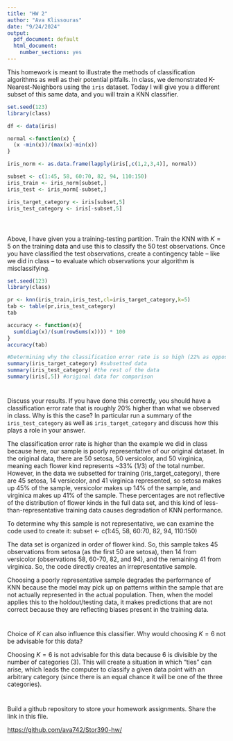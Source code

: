 ```yaml
---
title: "HW 2"
author: "Ava Klissouras"
date: "9/24/2024"
output:
  pdf_document: default
  html_document:
    number_sections: yes
---
```


This homework is meant to illustrate the methods of classification algorithms as well as their potential pitfalls.  In class, we demonstrated K-Nearest-Neighbors using the `iris` dataset.  Today I will give you a different subset of this same data, and you will train a KNN classifier.  

```r
set.seed(123)
library(class)

df <- data(iris) 

normal <-function(x) {
  (x -min(x))/(max(x)-min(x))   
}

iris_norm <- as.data.frame(lapply(iris[,c(1,2,3,4)], normal))

subset <- c(1:45, 58, 60:70, 82, 94, 110:150)
iris_train <- iris_norm[subset,] 
iris_test <- iris_norm[-subset,] 

iris_target_category <- iris[subset,5]
iris_test_category <- iris[-subset,5]



```

#
Above, I have given you a training-testing partition.  Train the KNN with $K = 5$ on the training data and use this to classify the 50 test observations.  Once you have classified the test observations, create a contingency table -- like we did in class -- to evaluate which observations your algorithm is misclassifying.   

```r
set.seed(123)
library(class)

pr <- knn(iris_train,iris_test,cl=iris_target_category,k=5)
tab <- table(pr,iris_test_category)
tab

accuracy <- function(x){
  sum(diag(x)/(sum(rowSums(x)))) * 100
}
accuracy(tab)

#Determining why the classification error rate is so high (22% as opposed to <3%):
summary(iris_target_category) #subsetted data
summary(iris_test_category) #the rest of the data
summary(iris[,5]) #original data for comparison

```

#

Discuss your results.  If you have done this correctly, you should have a classification error rate that is roughly 20% higher than what we observed in class.  Why is this the case? In particular run a summary of the `iris_test_category` as well as `iris_target_category` and discuss how this plays a role in your answer.  

 The classification error rate is higher than the example we did in class because here, our sample is poorly representative of our original dataset. In the original data, there are 50 setosa, 50 versicolor, and 50 virginica, meaning each flower kind represents ~33% (1/3) of the total number. However, in the data we subsetted for training (iris_target_category), there are 45 setosa, 14 versicolor, and 41 virginica represented, so setosa makes up 45% of the sample, versicolor makes up 14% of the sample, and virginica makes up 41% of the sample. These percentages are not reflective of the distribution of flower kinds in the full data set, and this kind of less-than-representative training data causes degradation of KNN performance.
 
To determine why this sample is not representative, we can examine the code used to create it:
subset <- c(1:45, 58, 60:70, 82, 94, 110:150)

The data set is organized in order of flower kind. So, this sample takes 45 observations from setosa (as the first 50 are setosa), then 14 from versicolor (observations 58, 60-70, 82, and 94), and the remaining 41 from virginica. So, the code directly creates an irrepresentative sample.

Choosing a poorly representative sample degrades the performance of KNN because the model may pick up on patterns within the sample that are not actually represented in the actual population. Then, when the model applies this to the holdout/testing data, it makes predictions that are not correct because they are reflecting biases present in the training data.
 
#

Choice of $K$ can also influence this classifier.  Why would choosing $K = 6$ not be advisable for this data? 

Choosing $K = 6$ is not advisable for this data because 6 is divisible by the number of categories (3). This will create a situation in which "ties" can arise, which leads the computer to classify a given data point with an arbitrary category (since there is an equal chance it will be one of the three categories).

#

Build a github repository to store your homework assignments.  Share the link in this file.  

[https://github.com/ava742/Stor390-hw/](https://github.com/ava742/Stor390-hw/)

